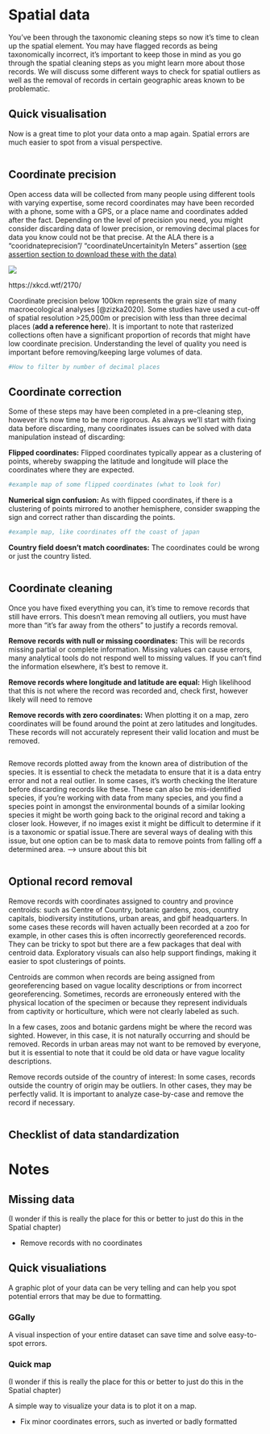 # Spatial data {#sec-spatial}

You've been through the taxonomic cleaning steps so now it's time to clean up the spatial element. You may have flagged records as being taxonomically incorrect, it's important to keep those in mind as you go through the spatial cleaning steps as you might learn more about those records. We will discuss some different ways to check for spatial outliers as well as the removal of records in certain geographic areas known to be problematic.

## Quick visualisation

Now is a great time to plot your data onto a map again. Spatial errors are much easier to spot from a visual perspective.

```r

```

## Coordinate precision

Open access data will be collected from many people using different tools with varying expertise, some record coordinates may have been recorded with a phone, some with a GPS, or a place name and coordinates added after the fact. Depending on the level of precision you need, you might consider discarding data of lower precision, or removing decimal places for data you know could not be that precise. At the ALA there is a "cooridnateprecision"/ "coordinateUncertainityIn Meters" assertion ([see assertion section to download these with the data)]{.underline}

![](images/image-613988507.png)

https://xkcd.wtf/2170/

Coordinate precision below 100km represents the grain size of many macroecological analyses \[@zizka2020\]. Some studies have used a cut-off of spatial resolution \>25,000m or precision with less than three decimal places (**add a reference here**). It is important to note that rasterized collections often have a significant proportion of records that might have low coordinate precision. Understanding the level of quality you need is important before removing/keeping large volumes of data.

```r
#How to filter by number of decimal places
```

## Coordinate correction

Some of these steps may have been completed in a pre-cleaning step, however it's now time to be more rigorous. As always we'll start with fixing data before discarding, many coordinates issues can be solved with data manipulation instead of discarding:

**Flipped coordinates:** Flipped coordinates typically appear as a clustering of points, whereby swapping the latitude and longitude will place the coordinates where they are expected.

```r
#example map of some flipped coordinates (what to look for)
```

**Numerical sign confusion:** As with flipped coordinates, if there is a clustering of points mirrored to another hemisphere, consider swapping the sign and correct rather than discarding the points.

```r
#example map, like coordinates off the coast of japan
```

**Country field doesn't match coordinates:** The coordinates could be wrong or just the country listed.

```r

```


## Coordinate cleaning

Once you have fixed everything you can, it's time to remove records that still have errors. This doesn't mean removing all outliers, you must have more than "it's far away from the others" to justify a records removal.

**Remove records with null or missing coordinates:** This will be records missing partial or complete information. Missing values can cause errors, many analytical tools do not respond well to missing values. If you can't find the information elsewhere, it's best to remove it.

**Remove records where longitude and latitude are equal:** High likelihood that this is not where the record was recorded and, check first, however likely will need to remove

**Remove records with zero coordinates:** When plotting it on a map, zero coordinates will be found around the point at zero latitudes and longitudes. These records will not accurately represent their valid location and must be removed.

```r

```

Remove records plotted away from the known area of distribution of the species. It is essential to check the metadata to ensure that it is a data entry error and not a real outlier. In some cases, it's worth checking the literature before discarding records like these. These can also be mis-identified species, if you're working with data from many species, and you find a species point in amongst the environmental bounds of a similar looking species it might be worth going back to the original record and taking a closer look. However, if no images exist it might be difficult to determine if it is a taxonomic or spatial issue.There are several ways of dealing with this issue, but one option can be to mask data to remove points from falling off a determined area. --\> unsure about this bit

```r

```

## Optional record removal

Remove records with coordinates assigned to country and province centroids: such as Centre of Country, botanic gardens, zoos, country capitals, biodiversity institutions, urban areas, and gbif headquarters. In some cases these records will haven actually been recorded at a zoo for example, in other cases this is often incorrectly georeferenced records. They can be tricky to spot but there are a few packages that deal with centroid data. Exploratory visuals can also help support findings, making it easier to spot clusterings of points.

Centroids are common when records are being assigned from georeferencing based on vague locality descriptions or from incorrect georeferencing. Sometimes, records are erroneously entered with the physical location of the specimen or because they represent individuals from captivity or horticulture, which were not clearly labeled as such.

In a few cases, zoos and botanic gardens might be where the record was sighted. However, in this case, it is not naturally occurring and should be removed. Records in urban areas may not want to be removed by everyone, but it is essential to note that it could be old data or have vague locality descriptions.

Remove records outside of the country of interest: In some cases, records outside the country of origin may be outliers. In other cases, they may be perfectly valid. It is important to analyze case-by-case and remove the record if necessary.

```r

```

## Checklist of data standardization


# Notes
## Missing data

(I wonder if this is really the place for this or better to just do this in the Spatial chapter)

-   Remove records with no coordinates

## Quick visualiations

A graphic plot of your data can be very telling and can help you spot potential errors that may be due to formatting.

### GGally

A visual inspection of your entire dataset can save time and solve easy-to-spot errors.

### Quick map

(I wonder if this is really the place for this or better to just do this in the Spatial chapter)

A simple way to visualize your data is to plot it on a map.

-   Fix minor coordinates errors, such as inverted or badly formatted

```r

```

### 
